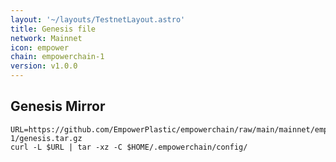 ```yaml
---
layout: '~/layouts/TestnetLayout.astro'
title: Genesis file
network: Mainnet
icon: empower
chain: empowerchain-1
version: v1.0.0
---
```

## Genesis Mirror

```
URL=https://github.com/EmpowerPlastic/empowerchain/raw/main/mainnet/empowerchain-1/genesis.tar.gz
curl -L $URL | tar -xz -C $HOME/.empowerchain/config/
```
